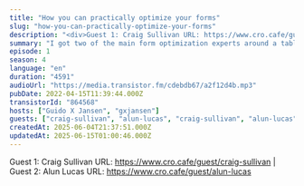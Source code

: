 ```yaml
---
title: "How you can practically optimize your forms"
slug: "how-you-can-practically-optimize-your-forms"
description: "<div>Guest 1: Craig Sullivan URL: https://www.cro.cafe/guest/craig-sullivan | Guest 2: Alun Lucas URL: https://www.cro.cafe/guest/alun-lucas&nbsp;</div>"
summary: "I got two of the main form optimization experts around a table and asked them everything you need in order to improve your on-site forms."
episode: 1
season: 4
language: "en"
duration: "4591"
audioUrl: "https://media.transistor.fm/cdebdb67/a2f12d4b.mp3"
pubDate: 2022-04-15T11:39:44.000Z
transistorId: "864568"
hosts: ["Guido X Jansen", "gxjansen"]
guests: ["craig-sullivan", "alun-lucas", "craig-sullivan", "alun-lucas"]
createdAt: 2025-06-04T21:37:51.000Z
updatedAt: 2025-06-15T01:00:46.000Z
---
```


Guest 1: Craig Sullivan URL: https://www.cro.cafe/guest/craig-sullivan | Guest 2: Alun Lucas URL: https://www.cro.cafe/guest/alun-lucas&nbsp;

